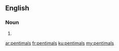 ==English==

===Noun===
{{head|en}}

# {{plural of|pentimal}}

[[ar:pentimals]]
[[fr:pentimals]]
[[ku:pentimals]]
[[my:pentimals]]